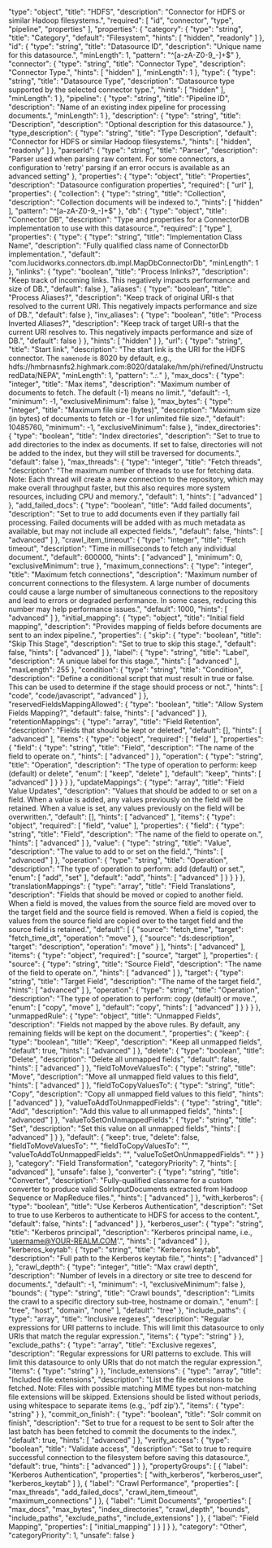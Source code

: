  "type": "object",
  "title": "HDFS",
  "description": "Connector for HDFS or similar Hadoop filesystems.",
  "required": [
    "id",
    "connector",
    "type",
    "pipeline",
    "properties"
  ],
  "properties": {
    "category": {
      "type": "string",
      "title": "Category",
      "default": "Filesystem",
      "hints": [
        "hidden",
        "readonly"
      ]
    },
    "id": {
      "type": "string",
      "title": "Datasource ID",
      "description": "Unique name for this datasource.",
      "minLength": 1,
      "pattern": "^[a-zA-Z0-9_-]+$"
    },
    "connector": {
      "type": "string",
      "title": "Connector Type",
      "description": "Connector Type.",
      "hints": [
        "hidden"
      ],
      "minLength": 1
    },
    "type": {
      "type": "string",
      "title": "Datasource Type",
      "description": "Datasource type supported by the selected connector type.",
      "hints": [
        "hidden"
      ],
      "minLength": 1
    },
    "pipeline": {
      "type": "string",
      "title": "Pipeline ID",
      "description": "Name of an existing index pipeline for processing documents.",
      "minLength": 1
    },
    "description": {
      "type": "string",
      "title": "Description",
      "description": "Optional description for this datasource."
    },
    "type_description": {
      "type": "string",
      "title": "Type Description",
      "default": "Connector for HDFS or similar Hadoop filesystems.",
      "hints": [
        "hidden",
        "readonly"
      ]
    },
    "parserId": {
      "type": "string",
      "title": "Parser",
      "description": "Parser used when parsing raw content. For some connectors, a configuration to 'retry' parsing if an error occurs is available as an advanced setting"
    },
    "properties": {
      "type": "object",
      "title": "Properties",
      "description": "Datasource configuration properties",
      "required": [
        "url"
      ],
      "properties": {
        "collection": {
          "type": "string",
          "title": "Collection",
          "description": "Collection documents will be indexed to.",
          "hints": [
            "hidden"
          ],
          "pattern": "^[a-zA-Z0-9_-]+$"
        },
        "db": {
          "type": "object",
          "title": "Connector DB",
          "description": "Type and properties for a ConnectorDB implementation to use with this datasource.",
          "required": [
            "type"
          ],
          "properties": {
            "type": {
              "type": "string",
              "title": "Implementation Class Name",
              "description": "Fully qualified class name of ConnectorDb implementation.",
              "default": "com.lucidworks.connectors.db.impl.MapDbConnectorDb",
              "minLength": 1
            },
            "inlinks": {
              "type": "boolean",
              "title": "Process Inlinks?",
              "description": "Keep track of incoming links. This negatively impacts performance and size of DB.",
              "default": false
            },
            "aliases": {
              "type": "boolean",
              "title": "Process Aliases?",
              "description": "Keep track of original URI-s that resolved to the current URI. This negatively impacts performance and size of DB.",
              "default": false
            },
            "inv_aliases": {
              "type": "boolean",
              "title": "Process Inverted Aliases?",
              "description": "Keep track of target URI-s that the current URI resolves to. This negatively impacts performance and size of DB.",
              "default": false
            }
          },
          "hints": [
            "hidden"
          ]
        },
        "url": {
          "type": "string",
          "title": "Start link",
          "description": "The start link is the URI for the HDFS connector. The `namenode` is 8020 by default, e.g., hdfs://hmbrnasnfs2.highmark.com:8020/datalake/hm/phi/refined/UnstructuredData/NEPA",
          "minLength": 1,
          "pattern": ".*:.*"
        },
        "max_docs": {
          "type": "integer",
          "title": "Max items",
          "description": "Maximum number of documents to fetch. The default (-1) means no limit.",
          "default": -1,
          "minimum": -1,
          "exclusiveMinimum": false
        },
        "max_bytes": {
          "type": "integer",
          "title": "Maximum file size (bytes)",
          "description": "Maximum size (in bytes) of documents to fetch or -1 for unlimited file size.",
          "default": 10485760,
          "minimum": -1,
          "exclusiveMinimum": false
        },
        "index_directories": {
          "type": "boolean",
          "title": "Index directories",
          "description": "Set to true to add directories to the index as documents. If set to false, directories will not be added to the index, but they will still be traversed for documents.",
          "default": false
        },
        "max_threads": {
          "type": "integer",
          "title": "Fetch threads",
          "description": "The maximum number of threads to use for fetching data. Note: Each thread will create a new connection to the repository, which may make overall throughput faster, but this also requires more system resources, including CPU and memory.",
          "default": 1,
          "hints": [
            "advanced"
          ]
        },
        "add_failed_docs": {
          "type": "boolean",
          "title": "Add failed documents",
          "description": "Set to true to add documents even if they partially fail processing. Failed documents will be added with as much metadata as available, but may not include all expected fields.",
          "default": false,
          "hints": [
            "advanced"
          ]
        },
        "crawl_item_timeout": {
          "type": "integer",
          "title": "Fetch timeout",
          "description": "Time in milliseconds to fetch any individual document.",
          "default": 600000,
          "hints": [
            "advanced"
          ],
          "minimum": 0,
          "exclusiveMinimum": true
        },
        "maximum_connections": {
          "type": "integer",
          "title": "Maximum fetch connections",
          "description": "Maximum number of concurrent connections to the filesystem. A large number of documents could cause a large number of simultaneous connections to the repository and lead to errors or degraded performance. In some cases, reducing this number may help performance issues.",
          "default": 1000,
          "hints": [
            "advanced"
          ]
        },
        "initial_mapping": {
          "type": "object",
          "title": "Initial field mapping",
          "description": "Provides mapping of fields before documents are sent to an index pipeline.",
          "properties": {
            "skip": {
              "type": "boolean",
              "title": "Skip This Stage",
              "description": "Set to true to skip this stage.",
              "default": false,
              "hints": [
                "advanced"
              ]
            },
            "label": {
              "type": "string",
              "title": "Label",
              "description": "A unique label for this stage.",
              "hints": [
                "advanced"
              ],
              "maxLength": 255
            },
            "condition": {
              "type": "string",
              "title": "Condition",
              "description": "Define a conditional script that must result in true or false. This can be used to determine if the stage should process or not.",
              "hints": [
                "code",
                "code/javascript",
                "advanced"
              ]
            },
            "reservedFieldsMappingAllowed": {
              "type": "boolean",
              "title": "Allow System Fields Mapping?",
              "default": false,
              "hints": [
                "advanced"
              ]
            },
            "retentionMappings": {
              "type": "array",
              "title": "Field Retention",
              "description": "Fields that should be kept or deleted",
              "default": [],
              "hints": [
                "advanced"
              ],
              "items": {
                "type": "object",
                "required": [
                  "field"
                ],
                "properties": {
                  "field": {
                    "type": "string",
                    "title": "Field",
                    "description": "The name of the field to operate on.",
                    "hints": [
                      "advanced"
                    ]
                  },
                  "operation": {
                    "type": "string",
                    "title": "Operation",
                    "description": "The type of operation to perform: keep (default) or delete",
                    "enum": [
                      "keep",
                      "delete"
                    ],
                    "default": "keep",
                    "hints": [
                      "advanced"
                    ]
                  }
                }
              }
            },
            "updateMappings": {
              "type": "array",
              "title": "Field Value Updates",
              "description": "Values that should be added to or set on a field. When a value is added, any values previously on the field will be retained. When a value is set, any values previously on the field will be overwritten.",
              "default": [],
              "hints": [
                "advanced"
              ],
              "items": {
                "type": "object",
                "required": [
                  "field",
                  "value"
                ],
                "properties": {
                  "field": {
                    "type": "string",
                    "title": "Field",
                    "description": "The name of the field to operate on.",
                    "hints": [
                      "advanced"
                    ]
                  },
                  "value": {
                    "type": "string",
                    "title": "Value",
                    "description": "The value to add to or set on the field.",
                    "hints": [
                      "advanced"
                    ]
                  },
                  "operation": {
                    "type": "string",
                    "title": "Operation",
                    "description": "The type of operation to perform: add (default) or set.",
                    "enum": [
                      "add",
                      "set"
                    ],
                    "default": "add",
                    "hints": [
                      "advanced"
                    ]
                  }
                }
              }
            },
            "translationMappings": {
              "type": "array",
              "title": "Field Translations",
              "description": "Fields that should be moved or copied to another field. When a field is moved, the values from the source field are moved over to the target field and the source field is removed. When a field is copied, the values from the source field are copied over to the target field and the source field is retained.",
              "default": [
                {
                  "source": "fetch_time",
                  "target": "fetch_time_dt",
                  "operation": "move"
                },
                {
                  "source": "ds:description",
                  "target": "description",
                  "operation": "move"
                }
              ],
              "hints": [
                "advanced"
              ],
              "items": {
                "type": "object",
                "required": [
                  "source",
                  "target"
                ],
                "properties": {
                  "source": {
                    "type": "string",
                    "title": "Source Field",
                    "description": "The name of the field to operate on.",
                    "hints": [
                      "advanced"
                    ]
                  },
                  "target": {
                    "type": "string",
                    "title": "Target Field",
                    "description": "The name of the target field.",
                    "hints": [
                      "advanced"
                    ]
                  },
                  "operation": {
                    "type": "string",
                    "title": "Operation",
                    "description": "The type of operation to perform: copy (default) or move.",
                    "enum": [
                      "copy",
                      "move"
                    ],
                    "default": "copy",
                    "hints": [
                      "advanced"
                    ]
                  }
                }
              }
            },
            "unmappedRule": {
              "type": "object",
              "title": "Unmapped Fields",
              "description": "Fields not mapped by the above rules. By default, any remaining fields will be kept on the document.",
              "properties": {
                "keep": {
                  "type": "boolean",
                  "title": "Keep",
                  "description": "Keep all unmapped fields",
                  "default": true,
                  "hints": [
                    "advanced"
                  ]
                },
                "delete": {
                  "type": "boolean",
                  "title": "Delete",
                  "description": "Delete all unmapped fields",
                  "default": false,
                  "hints": [
                    "advanced"
                  ]
                },
                "fieldToMoveValuesTo": {
                  "type": "string",
                  "title": "Move",
                  "description": "Move all unmapped field values to this field",
                  "hints": [
                    "advanced"
                  ]
                },
                "fieldToCopyValuesTo": {
                  "type": "string",
                  "title": "Copy",
                  "description": "Copy all unmapped field values to this field",
                  "hints": [
                    "advanced"
                  ]
                },
                "valueToAddToUnmappedFields": {
                  "type": "string",
                  "title": "Add",
                  "description": "Add this value to all unmapped fields",
                  "hints": [
                    "advanced"
                  ]
                },
                "valueToSetOnUnmappedFields": {
                  "type": "string",
                  "title": "Set",
                  "description": "Set this value on all unmapped fields",
                  "hints": [
                    "advanced"
                  ]
                }
              },
              "default": {
                "keep": true,
                "delete": false,
                "fieldToMoveValuesTo": "",
                "fieldToCopyValuesTo": "",
                "valueToAddToUnmappedFields": "",
                "valueToSetOnUnmappedFields": ""
              }
            }
          },
          "category": "Field Transformation",
          "categoryPriority": 7,
          "hints": [
            "advanced"
          ],
          "unsafe": false
        },
        "converter": {
          "type": "string",
          "title": "Converter",
          "description": "Fully-qualified classname for a custom converter to produce valid SolrInputDocuments extracted from Hadoop Sequence or MapReduce files.",
          "hints": [
            "advanced"
          ]
        },
        "with_kerberos": {
          "type": "boolean",
          "title": "Use Kerberos Authentication",
          "description": "Set to true to use Kerberos to authenticate to HDFS for access to the content.",
          "default": false,
          "hints": [
            "advanced"
          ]
        },
        "kerberos_user": {
          "type": "string",
          "title": "Kerberos principal",
          "description": "Kerberos principal name, i.e., 'username@YOUR-REALM.COM'.",
          "hints": [
            "advanced"
          ]
        },
        "kerberos_keytab": {
          "type": "string",
          "title": "Kerberos keytab",
          "description": "Full path to the Kerberos keytab file.",
          "hints": [
            "advanced"
          ]
        },
        "crawl_depth": {
          "type": "integer",
          "title": "Max crawl depth",
          "description": "Number of levels in a directory or site tree to descend for documents.",
          "default": -1,
          "minimum": -1,
          "exclusiveMinimum": false
        },
        "bounds": {
          "type": "string",
          "title": "Crawl bounds",
          "description": "Limits the crawl to a specific directory sub-tree, hostname or domain.",
          "enum": [
            "tree",
            "host",
            "domain",
            "none"
          ],
          "default": "tree"
        },
        "include_paths": {
          "type": "array",
          "title": "Inclusive regexes",
          "description": "Regular expressions for URI patterns to include. This will limit this datasource to only URIs that match the regular expression.",
          "items": {
            "type": "string"
          }
        },
        "exclude_paths": {
          "type": "array",
          "title": "Exclusive regexes",
          "description": "Regular expressions for URI patterns to exclude. This will limit this datasource to only URIs that do not match the regular expression.",
          "items": {
            "type": "string"
          }
        },
        "include_extensions": {
          "type": "array",
          "title": "Included file extensions",
          "description": "List the file extensions to be fetched. Note: Files with possible matching MIME types but non-matching file extensions will be skipped. Extensions should be listed without periods, using whitespace to separate items (e.g., 'pdf zip').",
          "items": {
            "type": "string"
          }
        },
        "commit_on_finish": {
          "type": "boolean",
          "title": "Solr commit on finish",
          "description": "Set to true for a request to be sent to Solr after the last batch has been fetched to commit the documents to the index.",
          "default": true,
          "hints": [
            "advanced"
          ]
        },
        "verify_access": {
          "type": "boolean",
          "title": "Validate access",
          "description": "Set to true to require successful connection to the filesystem before saving this datasource.",
          "default": true,
          "hints": [
            "advanced"
          ]
        }
      },
      "propertyGroups": [
        {
          "label": "Kerberos Authentication",
          "properties": [
            "with_kerberos",
            "kerberos_user",
            "kerberos_keytab"
          ]
        },
        {
          "label": "Crawl Performance",
          "properties": [
            "max_threads",
            "add_failed_docs",
            "crawl_item_timeout",
            "maximum_connections"
          ]
        },
        {
          "label": "Limit Documents",
          "properties": [
            "max_docs",
            "max_bytes",
            "index_directories",
            "crawl_depth",
            "bounds",
            "include_paths",
            "exclude_paths",
            "include_extensions"
          ]
        },
        {
          "label": "Field Mapping",
          "properties": [
            "initial_mapping"
          ]
        }
      ]
    }
  },
  "category": "Other",
  "categoryPriority": 1,
  "unsafe": false
}
